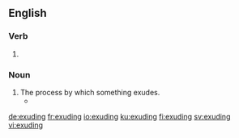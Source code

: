 ==English==

===Verb===
{{head|en|present participle}}

# {{present participle of|exude|lang=en|nocat=1}}

===Noun===
{{en-noun}}

# The process by which something exudes.
#* {{quote-text|year=2005|author=Margaret E. Owens|title=Stages of Dismemberment|page=58|passage=Such a notion identified woman with breaches in boundaries, with lack of shape or definition, with openings and '''exudings''' and spillings forth.}}

[[de:exuding]]
[[fr:exuding]]
[[io:exuding]]
[[ku:exuding]]
[[fi:exuding]]
[[sv:exuding]]
[[vi:exuding]]